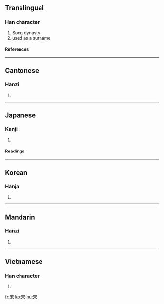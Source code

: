 ==Translingual==

===Han character===
{{Han char|rn=40|rad=宀|as=04|sn=7|four=3090<sub>4</sub>|canj=十木 (JD), X十木 (XJD)|ids=⿱[[宀]][[木]]}}
# Song dynasty
# used as a surname

====References====
{{Han ref|kx=0282.120|dkj=07078|dj=0554.070|hdz=20915.020|uh=5B8B|ud=23435|bh=A7BA|bd=42938}}

----

==Cantonese==
===Hanzi===
{{yue-hanzi|jyut=sung3|y=sung3}}
# {{defn|Cantonese}}

----

==Japanese==
===Kanji===
{{ja-kanji|grade=8|rs=宀04}}
# {{defn|Japanese}}

====Readings====
{{ja-readings|on=[[そう]] (sō)|kun=[[すまい]] (sumai), [[おる]] (oru)}}

----

==Korean==
===Hanja===
{{ko-hanja|hangeul=송|rv=song|mr=song}}
# {{defn|Korean}}

----

==Mandarin==
===Hanzi===
{{cmn-hanzi|pin=[[sòng]] ([[song4]])|wg=sung<sup>4</sup>}}
# {{defn|Mandarin}}

----

==Vietnamese==
===Han character===
{{vi-hantu|tống}}

# {{defn|Vietnamese}}

[[fr:宋]]
[[ko:宋]]
[[hu:宋]]